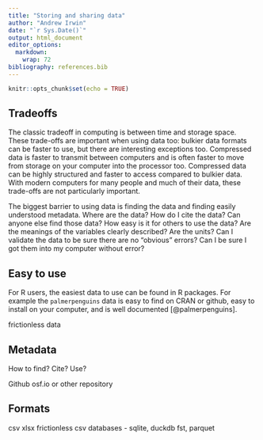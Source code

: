 ```yaml
---
title: "Storing and sharing data"
author: "Andrew Irwin"
date: "`r Sys.Date()`"
output: html_document
editor_options: 
  markdown: 
    wrap: 72
bibliography: references.bib
---
```


```r
knitr::opts_chunk$set(echo = TRUE)
```

## Tradeoffs

The classic tradeoff in computing is between time and storage space.
These trade-offs are important when using data too: bulkier data formats
can be faster to use, but there are interesting exceptions too.
Compressed data is faster to transmit between computers and is often
faster to move from storage on your computer into the processor too.
Compressed data can be highly structured and faster to access compared
to bulkier data. With modern computers for many people and much of their
data, these trade-offs are not particularly important.

The biggest barrier to using data is finding the data and finding easily
understood metadata. Where are the data? How do I cite the data? Can
anyone else find those data? How easy is it for others to use the data?
Are the meanings of the variables clearly described? Are the units? Can
I validate the data to be sure there are no "obvious" errors? Can I be
sure I got them into my computer without error?

## Easy to use

For R users, the easiest data to use can be found in R packages. For
example the `palmerpenguins` data is easy to find on CRAN or github,
easy to install on your computer, and is well documented
[@palmerpenguins].

frictionless data

## Metadata

How to find? Cite? Use?

Github osf.io or other repository

## Formats

csv xlsx frictionless csv databases - sqlite, duckdb fst, parquet
